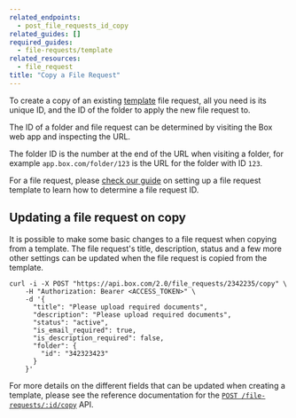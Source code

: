 ```yaml
---
related_endpoints:
  - post_file_requests_id_copy
related_guides: []
required_guides:
  - file-requests/template
related_resources:
  - file_request
title: "Copy a File Request"
---
```

To create a copy of an existing [template](g://file-requests/template) file
request, all you need is its unique ID, and the ID of the folder to apply the
new file request to.

<Samples id='post_file_requests_id_copy' />

<Message notice>

The ID of a folder and file request can be determined by visiting the Box web
app and inspecting the URL.

The folder ID is the number at the end of the URL when visiting a folder, for
example `app.box.com/folder/123` is the URL for the folder with ID `123`.

For a file request, please [check our guide](g://file-requests/template)
on setting up a file request template to learn how to determine a file request
ID.

</Message>

## Updating a file request on copy

It is possible to make some basic changes to a file request when copying from
a template. The file request's title, description, status and a few more other
settings can be updated when the file request is copied from the template.

```curl
curl -i -X POST "https://api.box.com/2.0/file_requests/2342235/copy" \
    -H "Authorization: Bearer <ACCESS_TOKEN>" \
    -d '{
      "title": "Please upload required documents",
      "description": "Please upload required documents",
      "status": "active",
      "is_email_required": true,
      "is_description_required": false,
      "folder": {
        "id": "342323423"
      }
    }'
```

<Message notice>

For more details on the different fields that can be updated when creating
a template, please see the reference documentation for the
[`POST /file-requests/:id/copy`](e://post_file_requests_id_copy) API.

</Message>
